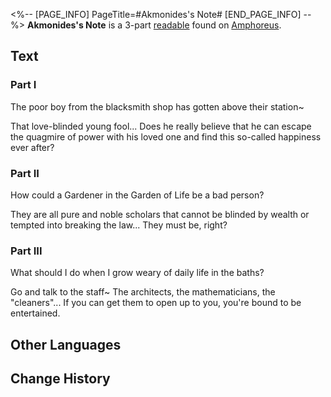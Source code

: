 <%-- [PAGE_INFO]
PageTitle=#Akmonides's Note#
[END_PAGE_INFO] --%>
{{Readable Infobox
|id           = 477
|partIds      = 190788;190789;190790
|title        = 
|image        = Item Akmonides's Note (I).png
|world        = Amphoreus
|parts        = 3
|author       = <!--to be added-->
|description  = A paper note purchased from Akmonides for 500 Balance Coins. Rumor has it that it contains shocking information! He even gave you a 1% discount based on your "precious friendship."
|part1        = Part I
|source1      = {{cx|Source missing}}
|part2        = Part II
|source2      = {{cx|Source missing}}
|part3        = Part III
|source3      = {{cx|Source missing}}
|characters   = 
|factions     = 
}}
'''Akmonides's Note''' is a 3-part [[readable]] found on [[Amphoreus]].
<!--
==Location==
{{Map Embed|<map name>|<marker id>}}
-->
==Text==
===Part I===
The poor boy from the blacksmith shop has gotten above their station~

That love-blinded young fool... Does he really believe that he can escape the quagmire of power with his loved one and find this so-called happiness ever after?

===Part II===
How could a Gardener in the Garden of Life be a bad person?

They are all pure and noble scholars that cannot be blinded by wealth or tempted into breaking the law... They must be, right?

===Part III===
What should I do when I grow weary of daily life in the baths?

Go and talk to the staff~ The architects, the mathematicians, the "cleaners"... If you can get them to open up to you, you're bound to be entertained.

<!--
==Trivia==
* 
-->
==Other Languages==
{{Other Languages
|en   = Akmonides's Note
|zhs  = 阿克蒙的纸条
|zht  = 阿克蒙的紙條
|ja   = アクモンのメモ
|ko   = 아크모니데스의 쪽지
|es   = Notas de Akmónides
|fr   = Note d'Achéménide
|ru   = Записка Акмонидиса
|th   = โน้ตของ Akmonides
|vi   = Mảnh Giấy Của Akmonides
|de   = Akmonides’ Zettel
|id   = Catatan Akmonides
|pt   = Bilhete de Akmonides
}}

==Change History==
{{Change History|3.0}}